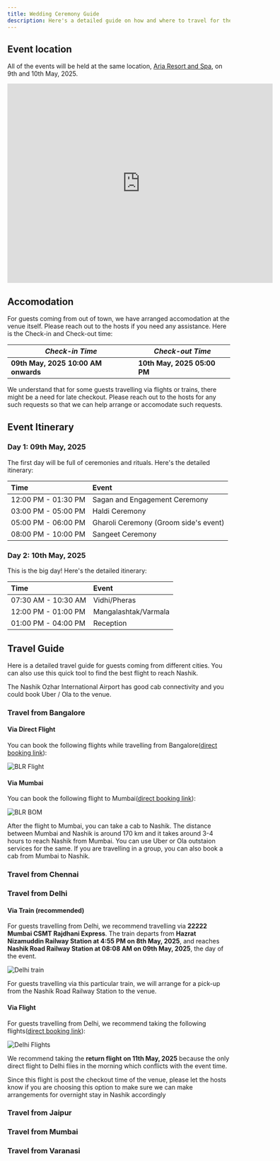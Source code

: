 ```yaml
---
title: Wedding Ceremony Guide
description: Here's a detailed guide on how and where to travel for the Wedding of Aishwarya and Sahil to be held on 10th of May, 2025.
---
```



## Event location

All of the events will be held at the same location, [Aria Resort and Spa](https://arianashik.in/), on 9th and 10th May, 2025.

<iframe src="https://www.google.com/maps/embed?pb=!1m18!1m12!1m3!1d3749.0172411422254!2d73.66253757593235!3d20.007791081398167!2m3!1f0!2f0!3f0!3m2!1i1024!2i768!4f13.1!3m3!1m2!1s0x3bdded325dce5449%3A0xc96793e79d02dd5d!2sAria%20Resort%20%26%20Spa!5e0!3m2!1sen!2sin!4v1740845636401!5m2!1sen!2sin" width="600" height="450" style="border:0;" allowfullscreen="" loading="lazy" referrerpolicy="no-referrer-when-downgrade"></iframe>

## Accomodation

For guests coming from out of town, we have arranged accomodation at the venue itself. Please reach out to the hosts if you need any assistance. Here is the Check-in and Check-out time:

| ***Check-in Time*** | ***Check-out Time*** |
| ---- | --- |
| **09th May, 2025 10:00 AM onwards** | **10th May, 2025 05:00 PM** |

We understand that for some guests travelling via flights or trains, there might be a need for late checkout. Please reach out to the hosts for any such requests so that we can help arrange or accomodate such requests.

## Event Itinerary

### Day 1: 09th May, 2025

The first day will be full of ceremonies and rituals. Here's the detailed itinerary:

| Time     | Event                          |
| :------- | :----------------------------- |
| 12:00 PM - 01:30 PM | Sagan and Engagement Ceremony |
| 03:00 PM - 05:00 PM | Haldi Ceremony                |
| 05:00 PM - 06:00 PM | Gharoli Ceremony (Groom side's event) |
| 08:00 PM - 10:00 PM | Sangeet Ceremony              |

### Day 2: 10th May, 2025

This is the big day! Here's the detailed itinerary:

| Time     | Event                          |
| :------- | :----------------------------- |
| 07:30 AM - 10:30 AM | Vidhi/Pheras |
| 12:00 PM - 01:00 PM | Mangalashtak/Varmala |
| 01:00 PM - 04:00 PM | Reception |

## Travel Guide

Here is a detailed travel guide for guests coming from different cities. You can also use this quick tool to find the best flight to reach Nashik.

<div data-skyscanner-widget="SearchWidget" data-locale="en-GB" data-market="IN" data-currency="INR" data-destination-iata-code="ISK" data-flight-type="return" data-flight-outbound-date="2025-05-09" data-flight-inbound-date="2025-05-10" data-widget-padding="10px 12px" data-widget-border-radius="4" data-responsive="true" data-hide-powered-by="true" data-enable-placeholders="true"></div>
<script  src="https://widgets.skyscanner.net/widget-server/js/loader.js" async></script>

The Nashik Ozhar International Airport has good cab connectivity and you could book Uber / Ola to the venue.

### Travel from Bangalore

#### Via Direct Flight

You can book the following flights while travelling from Bangalore([direct booking link](https://www.google.com/travel/flights/s/bfjX4xk4iEyBdmfy9)):

![BLR Flight](../../../assets/blr.png)

#### Via Mumbai

You can book the following flight to Mumbai([direct booking link](https://www.google.com/travel/flights/s/Z2BUE9BnK3dWbB8a6)):

![BLR BOM](../../../assets/blr-bom.png)

After the flight to Mumbai, you can take a cab to Nashik. The distance between Mumbai and Nashik is around 170 km and it takes around 3-4 hours to reach Nashik from Mumbai. You can use Uber or Ola outstaion services for the same. If you are travelling in a group, you can also book a cab from Mumbai to Nashik.

### Travel from Chennai
### Travel from Delhi

#### Via Train (recommended)

For guests travelling from Delhi, we recommend travelling via **22222 Mumbai CSMT Rajdhani Express**. The train departs from **Hazrat Nizamuddin Railway Station at 4:55 PM on 8th May, 2025**, and reaches **Nashik Road Railway Station at 08:08 AM on 09th May, 2025**, the day of the event.

![Delhi train](../../../assets/delhi-train.png)

<Aside title='Pick-up facility from Nashik Road Railway Station'>
For guests travelling via this particular train, we will arrange for a pick-up from the Nashik Road Railway Station to the venue.
</Aside>

#### Via Flight

For guests travelling from Delhi, we recommend taking the following flights([direct booking link](https://www.google.com/travel/flights/s/FRftuXNxKvPmoV9AA)):

![Delhi Flights](../../../assets/del.png)

We recommend taking the **return flight on 11th May, 2025** because the only direct flight to Delhi flies in the morning which conflicts with the event time.

<Aside title='Arrangements post checkout'>
Since this flight is post the checkout time of the venue, please let the hosts know if you are choosing this option to make sure we can make arrangements for overnight stay in Nashik accordingly
</Aside>

### Travel from Jaipur

### Travel from Mumbai

### Travel from Varanasi

